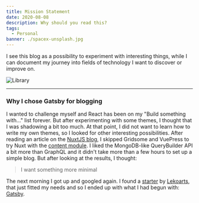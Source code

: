```yaml
---
title: Mission Statement
date: 2020-08-08
description: Why should you read this?
tags:
  - Personal
banner: ./spacex-unsplash.jpg
---
```


I see this blog as a possibility to experiment with interesting things,
while I can document my journey into fields of technology I want to discover or improve on.

![Library](./spacex-unsplash.jpg)

---

### Why I chose Gatsby for blogging
I wanted to challenge myself and React has been on my "Build something with..." list forever.
But after experimenting with some themes, I thought that I was shadowing a bit too much.
At that point, I did not want to learn how to write my own themes, so I looked for other interesting possibilities.
After reading an article on the [NuxtJS blog](https://nuxtjs.org/blog/creating-blog-with-nuxt-content),
I skipped Gridsome and VuePress to try Nuxt with the [content module](https://content.nuxtjs.org/).
I liked the MongoDB-like QueryBuilder API a bit more than GraphQL and it didn't take more than a few hours to set up a simple blog.
But after looking at the results, I thought:

> I want something more minimal

The next morning I got up and googled again.
I found a [starter](https://github.com/LekoArts/gatsby-starter-minimal-blog) by [Lekoarts](https://themes.lekoarts.de/),
that just fitted my needs and so I ended up with what I had begun with: [Gatsby](https://www.gatsbyjs.org/).

